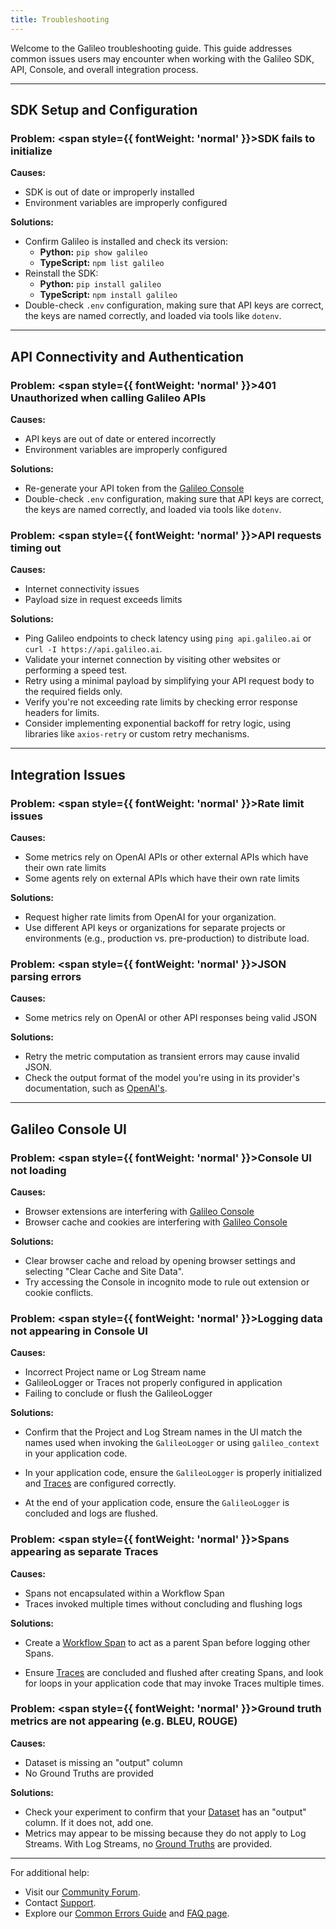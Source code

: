```yaml
---
title: Troubleshooting
---
```



Welcome to the Galileo troubleshooting guide. This guide addresses common issues users may encounter when working with the Galileo SDK, API, Console, and overall integration process.

---

## SDK Setup and Configuration

### Problem: <span style={{ fontWeight: 'normal' }}>SDK fails to initialize</span>

**Causes:**

- SDK is out of date or improperly installed
- Environment variables are improperly configured

**Solutions:**

- Confirm Galileo is installed and check its version:
  - **Python:** `pip show galileo`
  - **TypeScript:** `npm list galileo`
- Reinstall the SDK:
  - **Python:** `pip install galileo`
  - **TypeScript:** `npm install galileo`
- Double-check `.env` configuration, making sure that API keys are correct, the keys are named correctly, and loaded via tools like `dotenv`.

---

## API Connectivity and Authentication

### Problem: <span style={{ fontWeight: 'normal' }}>401 Unauthorized when calling Galileo APIs</span>

**Causes:**

- API keys are out of date or entered incorrectly
- Environment variables are improperly configured

**Solutions:**

- Re-generate your API token from the [Galileo Console](https://app.galileo.ai/settings/api-keys)
- Double-check `.env` configuration, making sure that API keys are correct, the keys are named correctly, and loaded via tools like `dotenv`.

### Problem: <span style={{ fontWeight: 'normal' }}>API requests timing out</span>

**Causes:**

- Internet connectivity issues
- Payload size in request exceeds limits

**Solutions:**

- Ping Galileo endpoints to check latency using `ping api.galileo.ai` or `curl -I https://api.galileo.ai`.
- Validate your internet connection by visiting other websites or performing a speed test.
- Retry using a minimal payload by simplifying your API request body to the required fields only.
- Verify you're not exceeding rate limits by checking error response headers for limits.
- Consider implementing exponential backoff for retry logic, using libraries like `axios-retry` or custom retry mechanisms.

---

## Integration Issues

### Problem: <span style={{ fontWeight: 'normal' }}>Rate limit issues</span>

**Causes:**

- Some metrics rely on OpenAI APIs or other external APIs which have their own rate limits
- Some agents rely on external APIs which have their own rate limits

**Solutions:**

- Request higher rate limits from OpenAI for your organization.
- Use different API keys or organizations for separate projects or environments (e.g., production vs. pre-production) to distribute load.

### Problem: <span style={{ fontWeight: 'normal' }}>JSON parsing errors</span>

**Causes:**

- Some metrics rely on OpenAI or other API responses being valid JSON

**Solutions:**

- Retry the metric computation as transient errors may cause invalid JSON.
- Check the output format of the model you're using in its provider's documentation, such as [OpenAI's](https://platform.openai.com/docs/).

---

## Galileo Console UI

### Problem: <span style={{ fontWeight: 'normal' }}>Console UI not loading</span>

**Causes:**

- Browser extensions are interfering with [Galileo Console](https://app.galileo.ai)
- Browser cache and cookies are interfering with [Galileo Console](https://app.galileo.ai)

**Solutions:**

- Clear browser cache and reload by opening browser settings and selecting "Clear Cache and Site Data".
- Try accessing the Console in incognito mode to rule out extension or cookie conflicts.

### Problem: <span style={{ fontWeight: 'normal' }}>Logging data not appearing in Console UI</span>

**Causes:**

- Incorrect Project name or Log Stream name
- GalileoLogger or Traces not properly configured in application
- Failing to conclude or flush the GalileoLogger

**Solutions:**

- Confirm that the Project and Log Stream names in the UI match the names used when invoking the `GalileoLogger` or using `galileo_context` in your application code.

  <CodeGroup>
    <SnippetTroubleshooting1 />
  </CodeGroup>

- In your application code, ensure the `GalileoLogger` is properly initialized and [Traces](/concepts/logging/traces) are configured correctly.

  <CodeGroup>
    <SnippetTroubleshooting2 />
  </CodeGroup>

- At the end of your application code, ensure the `GalileoLogger` is concluded and logs are flushed.
  <CodeGroup>
    <SnippetTroubleshooting3 />
  </CodeGroup>

### Problem: <span style={{ fontWeight: 'normal' }}>Spans appearing as separate Traces</span>

**Causes:**

- Spans not encapsulated within a Workflow Span
- Traces invoked multiple times without concluding and flushing logs

**Solutions:**

- Create a [Workflow Span](/concepts/logging/spans) to act as a parent Span before logging other Spans.

  <CodeGroup>
    <SnippetTroubleshooting4 />
  </CodeGroup>

- Ensure [Traces](/concepts/logging/traces) are concluded and flushed after creating Spans, and look for loops in your application code that may invoke Traces multiple times.
  <CodeGroup>
    <SnippetTroubleshooting5 />
  </CodeGroup>

### Problem: <span style={{ fontWeight: 'normal' }}>Ground truth metrics are not appearing (e.g. BLEU, ROUGE)</span>

**Causes:**

- Dataset is missing an "output" column
- No Ground Truths are provided

**Solutions:**

- Check your experiment to confirm that your [Dataset](/concepts/datasets) has an "output" column. If it does not, add one.
- Metrics may appear to be missing because they do not apply to Log Streams. With Log Streams, no [Ground Truths](/concepts/metrics/response-quality/ground-truth-adherence) are provided.

---

For additional help:

- Visit our [Community Forum](https://community.galileo.ai/).
- Contact [Support](mailto:support@galileo.ai).
- Explore our [Common Errors Guide](/references/faqs/errors) and [FAQ page](/references/faqs/faqs).
